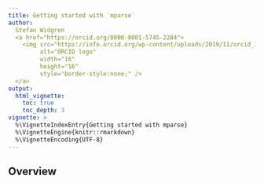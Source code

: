 ```yaml
---
title: Getting started with `mparse`
author:
  Stefan Widgren
  <a href="https://orcid.org/0000-0001-5745-2284">
    <img src="https://info.orcid.org/wp-content/uploads/2019/11/orcid_16x16.png"
         alt="ORCID logo"
         width="16"
         height="16"
         style="border-style:none;" />
  </a>
output:
  html_vignette:
    toc: true
    toc_depth: 3
vignette: >
  %\VignetteIndexEntry{Getting started with mparse}
  %\VignetteEngine{knitr::rmarkdown}
  %\VignetteEncoding{UTF-8}
---
```


## Overview
